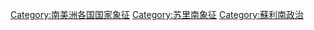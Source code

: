 [[Category:南美洲各国国家象征|Category:南美洲各国国家象征]]
[[Category:苏里南象征|Category:苏里南象征]]
[[Category:蘇利南政治|Category:蘇利南政治]]
